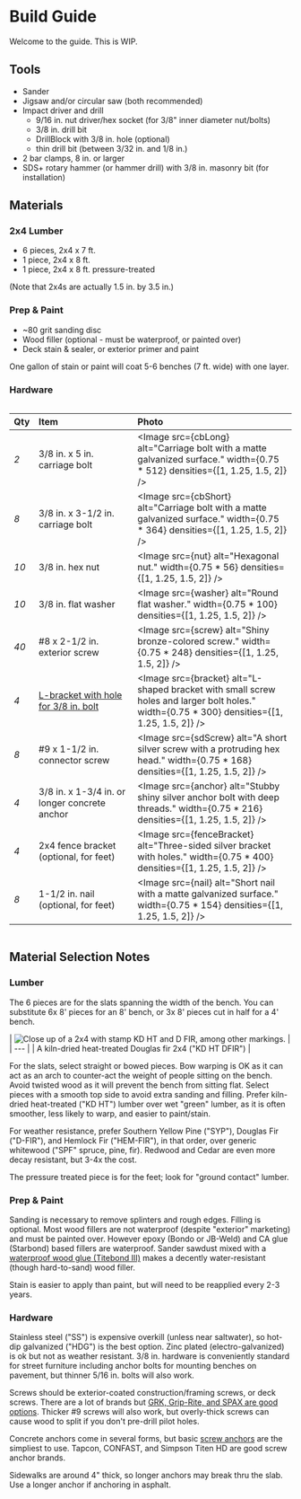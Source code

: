 
# Build Guide

Welcome to the guide. This is WIP.

## Tools

* Sander
* Jigsaw and/or circular saw (both recommended)
* Impact driver and drill
  * 9/16 in. nut driver/hex socket (for 3/8" inner diameter nut/bolts)
  * 3/8 in. drill bit
  * DrillBlock with 3/8 in. hole (optional)
  * thin drill bit (between 3/32 in. and 1/8 in.)
* 2 bar clamps, 8 in. or larger
* SDS+ rotary hammer (or hammer drill) with 3/8 in. masonry bit (for installation)

## Materials

### 2x4 Lumber

* 6 pieces, 2x4 x 7 ft.
* 1 piece, 2x4 x 8 ft.
* 1 piece, 2x4 x 8 ft. pressure-treated

(Note that 2x4s are actually 1.5 in. by 3.5 in.)

### Prep & Paint

* ~80 grit sanding disc
* Wood filler (optional - must be waterproof, or painted over)
* Deck stain & sealer, or exterior primer and paint

One gallon of stain or paint will coat 5-6 benches (7 ft. wide) with one layer.

### Hardware

<div style="overflow-x: scroll;">

| Qty | <span style="display: inline-block; min-width: 8em">Item</span> | Photo |
|:--|:--|:--|
| _2_ | 3/8 in. x 5 in. carriage bolt | <Image src={cbLong} alt="Carriage bolt with a matte galvanized surface." width={0.75 * 512} densities={[1, 1.25, 1.5, 2]} /> |
| _8_ | 3/8 in. x 3-1/2 in. carriage bolt | <Image src={cbShort} alt="Carriage bolt with a matte galvanized surface." width={0.75 * 364} densities={[1, 1.25, 1.5, 2]} /> |
| _10_ | 3/8 in. hex nut | <Image src={nut} alt="Hexagonal nut." width={0.75 * 56} densities={[1, 1.25, 1.5, 2]} /> |
| _10_ | 3/8 in. flat washer | <Image src={washer} alt="Round flat washer." width={0.75 * 100} densities={[1, 1.25, 1.5, 2]} /> |
| _40_ | #8 x 2-1/2 in. exterior screw | <Image src={screw} alt="Shiny bronze-colored screw." width={0.75 * 248} densities={[1, 1.25, 1.5, 2]} /> |
| _4_ | [L-bracket with hole for 3/8 in. bolt](https://www.amazon.com/dp/B0CGXTD78R/) | <Image src={bracket} alt="L-shaped bracket with small screw holes and larger bolt holes." width={0.75 * 300} densities={[1, 1.25, 1.5, 2]} /> |
| _8_ | #9 x 1-1/2 in. connector screw | <Image src={sdScrew} alt="A short silver screw with a protruding hex head." width={0.75 * 168} densities={[1, 1.25, 1.5, 2]} /> |
| _4_ | 3/8 in. x 1-3/4 in. or longer concrete anchor | <Image src={anchor} alt="Stubby shiny silver anchor bolt with deep threads." width={0.75 * 216} densities={[1, 1.25, 1.5, 2]} /> |
| _4_ | 2x4 fence bracket (optional, for feet) | <Image src={fenceBracket} alt="Three-sided silver bracket with holes." width={0.75 * 400} densities={[1, 1.25, 1.5, 2]} /> |
| _8_ | 1-1/2 in. nail (optional, for feet) | <Image src={nail} alt="Short nail with a matte galvanized surface." width={0.75 * 154} densities={[1, 1.25, 1.5, 2]} /> |
</div>

## Material Selection Notes

### Lumber

The 6 pieces are for the slats spanning the width of the bench.
You can substitute 6x 8' pieces for an 8' bench, or 3x 8' pieces cut in half for a 4' bench.

<div class="caption right">
| <Image src={kdHtDfir} alt="Close up of a 2x4 with stamp KD HT and D FIR, among other markings." width={300} densities={[1, 1.25, 1.5, 2]} /> |
| --- |
| A kiln-dried heat-treated Douglas fir 2x4 ("KD HT DFIR") |
</div>

For the slats, select straight or bowed pieces.
Bow warping is OK as it can act as an arch to counter-act the weight of people sitting on the bench.
Avoid twisted wood as it will prevent the bench from sitting flat.
Select pieces with a smooth top side to avoid extra sanding and filling.
Prefer kiln-dried heat-treated ("KD HT") lumber over wet "green" lumber,
as it is often smoother, less likely to warp, and easier to paint/stain.

For weather resistance, prefer Southern Yellow Pine ("SYP"), Douglas Fir ("D-FIR"), and Hemlock Fir ("HEM-FIR"), in that order, over generic whitewood ("SPF" spruce, pine, fir).
Redwood and Cedar are even more decay resistant, but 3-4x the cost.

The pressure treated piece is for the feet; look for "ground contact" lumber.

### Prep & Paint

Sanding is necessary to remove splinters and rough edges.
Filling is optional. Most wood fillers are not waterproof (despite "exterior" marketing) and must be painted over.
However epoxy (Bondo or JB-Weld) and CA glue (Starbond) based fillers are waterproof.
Sander sawdust mixed with a [waterproof wood glue (Titebond III)](https://www.youtube.com/watch?v=k-g3efGa3sI&t=725s)
makes a decently water-resistant (though hard-to-sand) wood filler.

Stain is easier to apply than paint, but will need to be reapplied every 2-3 years.

### Hardware

Stainless steel ("SS") is expensive overkill (unless near saltwater), so hot-dip galvanized ("HDG") is the best option.
Zinc plated (electro-galvanized) is ok but not as weather resistant.
3/8 in. hardware is conveniently standard for street furniture including anchor bolts for mounting benches on pavement, but thinner 5/16 in. bolts will also work.

Screws should be exterior-coated construction/framing screws, or deck screws.
There are a lot of brands but [GRK, Grip-Rite, and SPAX are good options](https://www.youtube.com/watch?v=eikOUFoIZ-Y).
Thicker #9 screws will also work, but overly-thick screws can cause wood to split if you don't pre-drill pilot holes.

Concrete anchors come in several forms, but basic [screw anchors](https://www.amazon.com/dp/B09RCV4L5K/) are the simpliest to use.
Tapcon, CONFAST, and Simpson Titen HD are good screw anchor brands.

Sidewalks are around 4" thick, so longer anchors may break thru the slab.
Use a longer anchor if anchoring in asphalt.
